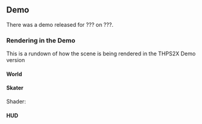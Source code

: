 == Demo ==

There was a demo released for ??? on ???.

=== Rendering in the Demo ===

This is a rundown of how the scene is being rendered in the THPS2X Demo version

==== World ====
==== Skater ====

Shader:

==== HUD ====